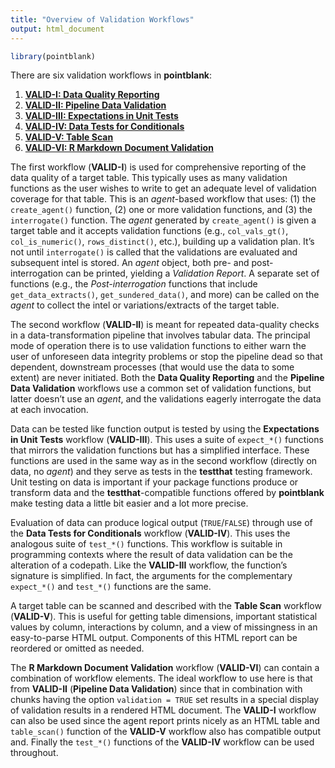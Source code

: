 ```yaml
---
title: "Overview of Validation Workflows"
output: html_document
---
```


```r
library(pointblank)
```

There are six validation workflows in **pointblank**:

1. [**VALID-I: Data Quality Reporting**](../articles/VALID-I.html)
2. [**VALID-II: Pipeline Data Validation**](../articles/VALID-II.html)
3. [**VALID-III: Expectations in Unit Tests**](../articles/VALID-III.html)
4. [**VALID-IV: Data Tests for Conditionals**](../articles/VALID-IV.html)
5. [**VALID-V: Table Scan**](../articles/VALID-V.html)
6. [**VALID-VI: R Markdown Document Validation**](../articles/VALID-VI.html)

The first workflow (**VALID-I**) is used for comprehensive reporting of the data quality of a target table. This typically uses as many validation functions as the user wishes to write to get an adequate level of validation coverage for that table. This is an *agent*-based workflow that uses: (1) the `create_agent()` function, (2) one or more validation functions, and (3) the `interrogate()` function. The *agent* generated by `create_agent()` is given a target table and it accepts validation functions (e.g., `col_vals_gt()`, `col_is_numeric()`, `rows_distinct()`, etc.), building up a validation plan. It's not until `interrogate()` is called that the validations are evaluated and subsequent intel is stored. An *agent* object, both pre- and post-interrogation can be printed, yielding a *Validation Report*. A separate set of functions (e.g., the *Post-interrogation* functions that include `get_data_extracts()`, `get_sundered_data()`, and more) can be called on the *agent* to collect the intel or variations/extracts of the target table.

The second workflow (**VALID-II**) is meant for repeated data-quality checks in a data-transformation pipeline that involves tabular data. The principal mode of operation there is to use validation functions to either warn the user of unforeseen data integrity problems or stop the pipeline dead so that dependent, downstream processes (that would use the data to some extent) are never initiated. Both the **Data Quality Reporting** and the **Pipeline Data Validation** workflows use a common set of validation functions, but latter doesn't use an *agent*, and the validations eagerly interrogate the data at each invocation.

Data can be tested like function output is tested by using the **Expectations in Unit Tests** workflow (**VALID-III**). This uses a suite of `expect_*()` functions that mirrors the validation functions but has a simplified interface. These functions are used in the same way as in the second workflow (directly on data, no *agent*) and they serve as tests in the **testthat** testing framework. Unit testing on data is important if your package functions produce or transform data and the **testthat**-compatible functions offered by **pointblank** make testing data a little bit easier and a lot more precise.

Evaluation of data can produce logical output (`TRUE`/`FALSE`) through use of the **Data Tests for Conditionals** workflow (**VALID-IV**). This uses the analogous suite of `test_*()` functions. This workflow is suitable in programming contexts where the result of data validation can be the alteration of a codepath. Like the **VALID-III** workflow, the function's signature is simplified. In fact, the arguments for the complementary `expect_*()` and `test_*()` functions are the same.

A target table can be scanned and described with the **Table Scan** workflow (**VALID-V**). This is useful for getting table dimensions, important statistical values by column, interactions by column, and a view of missingness in an easy-to-parse HTML output. Components of this HTML report can be reordered or omitted as needed.

The **R Markdown Document Validation** workflow (**VALID-VI**) can contain a combination of workflow elements. The ideal workflow to use here is that from **VALID-II** (**Pipeline Data Validation**) since that in combination with chunks having the option `validation = TRUE` set results in a special display of validation results in a rendered HTML document. The **VALID-I** workflow can also be used since the agent report prints nicely as an HTML table and `table_scan()` function of the **VALID-V** workflow also has compatible output and. Finally the `test_*()` functions of the **VALID-IV** workflow can be used throughout.
